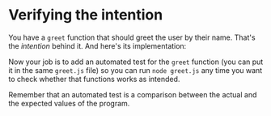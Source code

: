 # Verifying the intention

You have a `greet` function that should greet the user by their name. That's the _intention_ behind it. And here's its implementation:

<CodeFile file="greet.js" nocopy />

Now your job is to add an automated test for the <code>greet</code> function
(you can put it in the same <code>greet.js</code> file) so you can run <code>node
greet.js</code> any time you want to check whether that functions works as
intended.

<callout-info>Remember that an automated test is a comparison between the actual and the expected values of the program.</callout-info>
